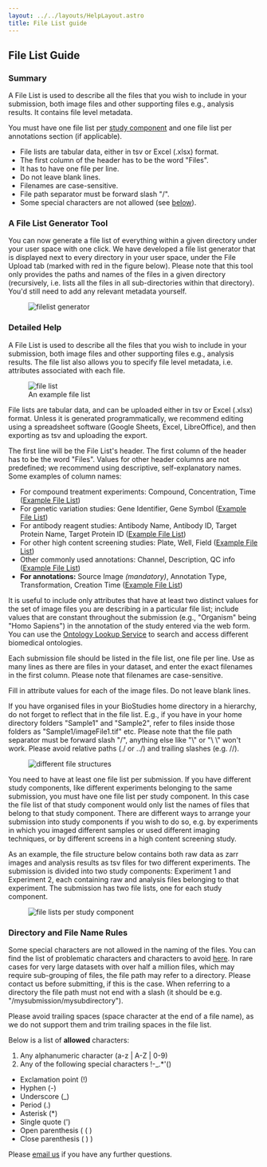 ```yaml
---
layout: ../../layouts/HelpLayout.astro
title: File List guide
---
```



File List Guide
---------------------------------------

### Summary

A File List is used to describe all the files that you wish to include in your submission, both image files and other supporting files e.g., analysis results. It contains file level metadata.

You must have one file list per <a href="../rembi-help-examples">study component</a> and one file list per annotations section (if applicable).

* File lists are tabular data, either in tsv or Excel (.xlsx) format. 
* The first column of the header has to be the word "Files".
* It has to have one file per line.
* Do not leave blank lines.
* Filenames are case-sensitive.
* File path separator must be forward slash "/".
* Some special characters are not allowed (see [below](#namerules)). 


### A File List Generator Tool

You can now generate a file list of everything within a given directory under your user space with one click. We have developed a file list generator that is displayed next to every directory in your user space, under the File Upload tab (marked with red in the figure below). Please note that this tool only provides the paths and names of the files in a given directory (recursively, i.e. lists all the files in all sub-directories within that directory). You'd still need to add any relevant metadata yourself. 

<figure class="center margin-bottom-large margin-right-large" style="width: 550px">
  <img src={fileListGenerator.src} alt="filelist generator"/>
</figure>


### Detailed Help

A File List is used to describe all the files that you wish to include in your submission, both image files and other supporting files e.g., analysis results. The file list also allows you to specify file level metadata, i.e. attributes associated with each file.


<figure class="float-right margin-left-large" >
<img src={fileList.src} alt="file list"/>
  <figcaption class="figure-caption">An example file list</figcaption>
</figure>


File lists are tabular data, and can be uploaded either in tsv or Excel (.xlsx) format. Unless it is generated programmatically, we recommend editing using a spreadsheet software (Google Sheets, Excel, LibreOffice), and then exporting as tsv and uploading the export.

The first line will be the File List's header. The first column of the header has to be the word "Files". Values for other header columns are not predefined; we recommend using descriptive, self-explanatory names. Some examples of column names:

* For compound treatment experiments: Compound, Concentration, Time  (<a href="https://docs.google.com/spreadsheets/d/1Pj-JTXytPCw7p4-oBEg5MCdpbHZ6DbyVsHS6dx3zzcI/edit?usp=sharing" target="_blank">Example File List</a>)
* For genetic variation studies: Gene Identifier, Gene Symbol (<a href="https://docs.google.com/spreadsheets/d/1jMPOj9cZnU_0DUXwAU-wndcKOQxziqHD5WRdw3mVZCc/edit?usp=sharing" target="_blank">Example File List</a>)
* For antibody reagent studies: Antibody Name, Antibody ID, Target Protein Name, Target Protein ID (<a href="https://docs.google.com/spreadsheets/d/1wTQHCcXuzWZ_zk9E9dqEvLcveGelnMosUrHF38VXkVk/edit?usp=sharing" target="_blank">Example File List</a>)
* For other high content screening studies: Plate, Well, Field (<a href="https://docs.google.com/spreadsheets/d/1ID-3ZlWjgg7vfnU_UIC1wvwqRG1bF94VnOwbNmAkPz0/edit?usp=sharing" target="_blank">Example File List</a>)
* Other commonly used annotations: Channel, Description, QC info (<a href="https://docs.google.com/spreadsheets/d/1MzogH2NE9ODWyipx3u8h-KWe8zLieDdTSz259VOnWe4/edit?usp=sharing" target="_blank">Example File List</a>)
* **For annotations:** Source Image <i>(mandatory)</i>, Annotation Type, Transformation, Creation Time (<a href="https://docs.google.com/spreadsheets/d/1yeIp2xZsYSii6WEYpCZvGyCjuYChB0Pd/edit?usp=sharing&ouid=114171845103914552186&rtpof=true&sd=true" target="_blank">Example File List</a>)

It is useful to include only attributes that have at least two distinct values for the set of image files you are describing in a particular file list; include values that are constant throughout the submission (e.g., "Organism" being "Homo Sapiens") in the annotation of the study entered via the web form.
You can use the <a href="https://www.ebi.ac.uk/ols/index" target="_blank">Ontology Lookup Service</a> to search and access different biomedical ontologies.

Each submission file should be listed in the file list, one file per line. Use as many lines as there are files in your dataset, and enter the exact filenames in the first column. Please note that filenames are case-sensitive.

Fill in attribute values for each of the image files. Do not leave blank lines.

If you have organised files in your BioStudies home directory in a hierarchy, do not forget to reflect that in the file list. E.g., if you have in your home directory folders "Sample1" and "Sample2", refer to files inside those folders as "Sample1/imageFile1.tif" etc. Please note that the file path separator must be forward slash "/", anything else like "\\" or "\ \\" won't work. Please avoid relative paths (./ or ../) and trailing slashes (e.g. //). 


<figure class="center margin-bottom-large margin-right-large" style="width: 600px">
  <img src={flat_hierarchical.src} alt="different file structures"/>
</figure>

You need to have at least one file list per submission. If you have different study components, like different experiments belonging to the same submission, you must have one file list per study component. In this case the file list of that study component would only list the names of files that belong to that study component. There are different ways to arrange your submission into study components if you wish to do so, e.g. by experiments in which you imaged different samples or used different imaging techniques, or by different screens in a high content screening study.

As an example, the file structure below contains both raw data as zarr images and analysis results as tsv files for two different experiments. The submission is divided into two study components: Experiment 1 and Experiment 2, each containing raw and analysis files belonging to that experiment. The submission has two file lists, one for each study component.

<figure class="center margin-bottom-large margin-right-large" style="width: 800px">
  <img src={two_experiment_filelist.src} alt="file lists per study component"/>
</figure>


### <a name="namerules"> Directory and File Name Rules</a>

Some special characters are not allowed in the naming of the files. You can find the list of problematic characters and characters to avoid <a href="https://docs.aws.amazon.com/AmazonS3/latest/userguide/object-keys.html" target="_blank">here</a>. In rare cases for very large datasets with over half a million files, which may require sub-grouping of files, the file path may refer to a directory. Please contact us before submitting, if this is the case. When referring to a directory the file path must not end with a slash (it should be e.g. "/mysubmission/mysubdirectory").  

Please avoid trailing spaces (space character at the end of a file name), as we do not support them and trim trailing spaces in the file list. 

Below is a list of **allowed** characters:

 1. Any alphanumeric character (a-z \| A-Z \| 0-9)
 2. Any of the following special characters !-_.*'() 
  *  Exclamation point (!)
  *  Hyphen (-)
  *  Underscore (_)
  *  Period (.)
  *  Asterisk (*)
  *  Single quote (')
  *  Open parenthesis ( ( )
  *  Close parenthesis ( ) )

Please [email us](mailto:bioimage-archive@ebi.ac.uk) if you have any further questions.